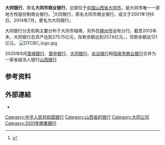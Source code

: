{{expand|time=2015-01-07T12:53:55+00:00}}
{{refimprove|time=2015-01-07T12:53:55+00:00}}
{{Infobox_Company
|company_name_zh=大同银行|
|company_name_en=Datong City Commercial Bank
|company_name=大同银行
|company_logo=
|company_type=
|market_information=
|company_slogan=
|foundation={{start date and age|2001|1|6}}
|location={{CHN}}[[山西省|山西省]][[大同市|大同市]]城区迎宾街南侧大同银行办公大楼 
|zip code=
|industry=[[金融业|金融业]]
|key_people=
|sales=
|asset=
|profit=
|market_value=
|num_employees=
|products=
|revenue=
|subsid=
|homepage=http://www.dtccb.com/
}}
'''大同银行'''，原名'''大同市商业银行'''，总部位于[[中国|中国]][[山西省|山西省]][[大同市|大同市]]，是大同市唯一一家地方性股份制商业银行。<ref>{{Cite web |url=http://www.dtccb.com/about.asp |title=大同市商业银行概况 |access-date=2012-03-03 |archive-date=2012-01-27 |archive-url=https://web.archive.org/web/20120127094757/http://www.dtccb.com/about.asp |dead-url=yes }}</ref>大同银行，原名大同市商业银行，成立于2001年1月6日。2014年7月，更名为大同银行。

大同银行分支机构主要分布于大同市辖境，另外在[[朔州市|朔州市]]设有分行。截至2013年末，大同银行总资产达到275.15亿元，存款余额达到257.6亿元，，贷款余额达121亿元。
[[File:DTCBC_logo.jpg|thumb]]

2020年8月[[晋城银行|晋城银行]]、[[晋中银行|晋中银行]]、[[大同银行|大同银行]]、[[长治银行|长治银行]]和[[阳泉市商业银行|阳泉市商业银行]]合并为一家省级法人银行[[山西银行|山西银行]]

==参考资料==
{{Reflist|2}}

==外部連結==
*{{Official website|http://www.dtccb.com/ 大同银行}}

{{中华人民共和国城市商业银行}}

[[Category:中华人民共和国银行|Category:中华人民共和国银行]]
[[Category:山西省的银行|Category:山西省的银行]]
[[Category:大同公司|Category:大同公司]]
[[Category:2001年開業銀行|Category:2001年開業銀行]]